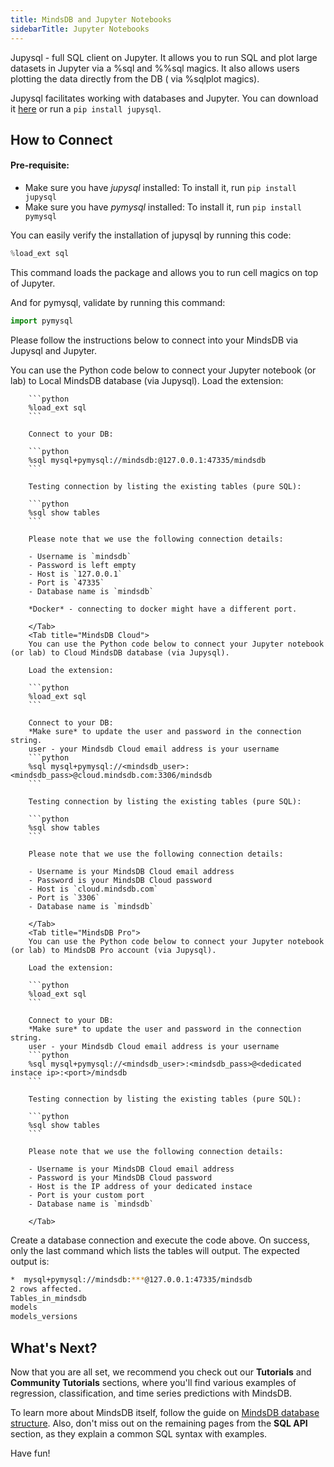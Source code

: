 ```yaml
---
title: MindsDB and Jupyter Notebooks
sidebarTitle: Jupyter Notebooks
---
```


Jupysql - full SQL client on Jupyter. It allows you to run SQL and plot large
datasets in Jupyter via a %sql and %%sql magics. It also allows users plotting
the data directly from the DB ( via %sqlplot magics).


Jupysql facilitates working with databases and Jupyter. You can download it
[here](https://github.com/ploomber/jupysql) or run a `pip install jupysql`.

## How to Connect

#### Pre-requisite:
- Make sure you have *jupysql* installed: To install it, run `pip install jupysql`
- Make sure you have *pymysql* installed: To install it, run `pip install pymysql`

<Note>
  You can easily verify the installation of jupysql by running this code:

  ```python
  %load_ext sql
  ```

  This command loads the package and allows you to run cell magics on top of Jupyter.

  And for pymysql, validate by running this command:

  ```python
  import pymysql
  ```
</Note>

Please follow the instructions below to connect into your MindsDB via Jupysql and Jupyter.

<Tabs>
        <Tab title="Local MindsDB">
        You can use the Python code below to connect your Jupyter notebook (or lab) to Local MindsDB database (via Jupysql).
        Load the extension:

        ```python
        %load_ext sql
        ```

        Connect to your DB:

        ```python
        %sql mysql+pymysql://mindsdb:@127.0.0.1:47335/mindsdb
        ```

        Testing connection by listing the existing tables (pure SQL):

        ```python
        %sql show tables
        ```

        Please note that we use the following connection details:

        - Username is `mindsdb`
        - Password is left empty
        - Host is `127.0.0.1`
        - Port is `47335`
        - Database name is `mindsdb`

        *Docker* - connecting to docker might have a different port.

        </Tab>
        <Tab title="MindsDB Cloud">
        You can use the Python code below to connect your Jupyter notebook (or lab) to Cloud MindsDB database (via Jupysql).

        Load the extension:

        ```python
        %load_ext sql
        ```

        Connect to your DB:
        *Make sure* to update the user and password in the connection string.
        user - your Mindsdb Cloud email address is your username
        ```python
        %sql mysql+pymysql://<mindsdb_user>:<mindsdb_pass>@cloud.mindsdb.com:3306/mindsdb
        ```

        Testing connection by listing the existing tables (pure SQL):

        ```python
        %sql show tables
        ```

        Please note that we use the following connection details:

        - Username is your MindsDB Cloud email address
        - Password is your MindsDB Cloud password
        - Host is `cloud.mindsdb.com`
        - Port is `3306`
        - Database name is `mindsdb`

        </Tab>
        <Tab title="MindsDB Pro">
        You can use the Python code below to connect your Jupyter notebook (or lab) to MindsDB Pro account (via Jupysql).

        Load the extension:

        ```python
        %load_ext sql
        ```

        Connect to your DB:
        *Make sure* to update the user and password in the connection string.
        user - your Mindsdb Cloud email address is your username
        ```python
        %sql mysql+pymysql://<mindsdb_user>:<mindsdb_pass>@<dedicated instace ip>:<port>/mindsdb
        ```

        Testing connection by listing the existing tables (pure SQL):

        ```python
        %sql show tables
        ```

        Please note that we use the following connection details:

        - Username is your MindsDB Cloud email address
        - Password is your MindsDB Cloud password
        - Host is the IP address of your dedicated instace
        - Port is your custom port
        - Database name is `mindsdb`

        </Tab>
</Tabs>

Create a database connection and execute the code above. On success, only the last command which lists the tables will output. The expected output is:

```bash
*  mysql+pymysql://mindsdb:***@127.0.0.1:47335/mindsdb
2 rows affected.
Tables_in_mindsdb
models
models_versions
```

## What's Next?

Now that you are all set, we recommend you check out our **Tutorials** and
**Community Tutorials** sections, where you'll find various examples of
regression, classification, and time series predictions with MindsDB.

To learn more about MindsDB itself, follow the guide on
[MindsDB database structure](/sql/table-structure/). Also, don't miss out on the
remaining pages from the **SQL API** section, as they explain a common SQL
syntax with examples.

Have fun!
